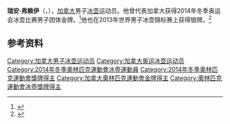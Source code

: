 {{NoteTA|G1=Sports}}
'''瑞安·弗赖伊'''（{{lang-en|Ryan Fry}}，{{bd|1978年|7月25日||}}），[[加拿大|加拿大]]男子[[冰壶|冰壶]]运动员。他曾代表加拿大获得2014年冬季奥运会冰壶比赛男子团体金牌。<ref>{{Cite web|title=Ryan FRY|url=https://www.olympic.org/ryan-fry|accessdate=2021-04-10|work=International Olympic Committee|archive-date=2021-04-10|archive-url=https://web.archive.org/web/20210410094834/https://www.olympic.org/ryan-fry|dead-url=no}}</ref>他也在2013年世界男子冰壶锦标赛上获得银牌。<ref>{{cite web|url=https://www.olympedia.org/athletes/127452|title=Ryan Fry|work=Olympedia|accessdate=2021-04-10|archive-date=2021-04-10|archive-url=https://web.archive.org/web/20210410121846/https://www.olympedia.org/athletes/127452|dead-url=no}}</ref>

== 参考资料 ==
{{reflist}}

{{奥林匹克运动会冰壶比赛男子团体冠军}}

{{Authority control}}
{{DEFAULTSORT:Fry, Ryan}}
[[Category:加拿大男子冰壶运动员|Category:加拿大男子冰壶运动员]]
[[Category:加拿大奥运冰壶运动员|Category:加拿大奥运冰壶运动员]]
[[Category:2014年冬季奧林匹克運動會冰壺運動員|Category:2014年冬季奧林匹克運動會冰壺運動員]]
[[Category:2014年冬季奧林匹克運動會獎牌得主|Category:2014年冬季奧林匹克運動會獎牌得主]]
[[Category:加拿大奧林匹克運動會金牌得主|Category:加拿大奧林匹克運動會金牌得主]]
[[Category:奧林匹克運動會冰壺獎牌得主|Category:奧林匹克運動會冰壺獎牌得主]]
